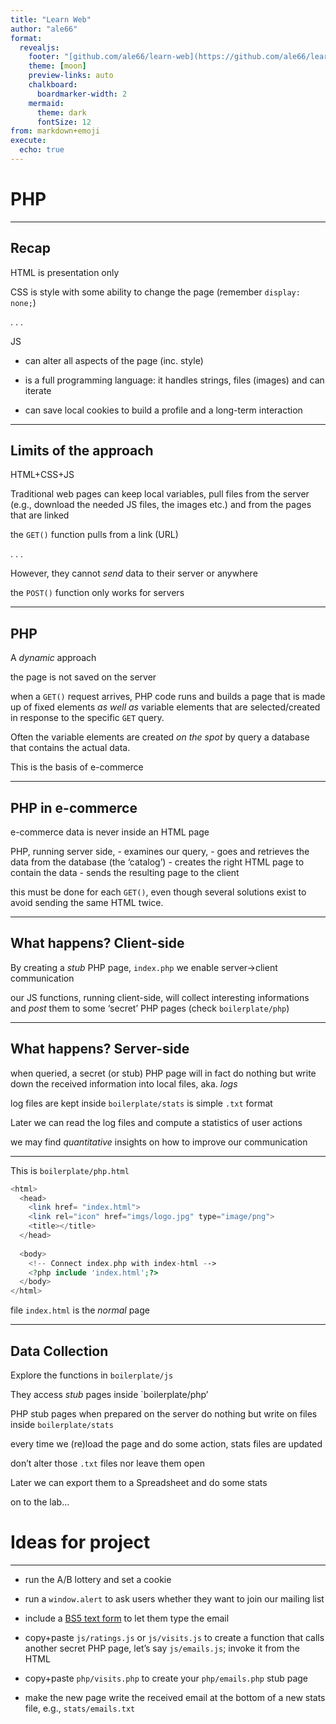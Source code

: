 ```yaml
---
title: "Learn Web"
author: "ale66"
format: 
  revealjs:
    footer: "[github.com/ale66/learn-web](https://github.com/ale66/learn-web)&nbsp;&nbsp;&nbsp;"
    theme: [moon]
    preview-links: auto
    chalkboard: 
      boardmarker-width: 2
    mermaid:
      theme: dark
      fontSize: 12
from: markdown+emoji
execute:
  echo: true
---
```


# PHP

---

## Recap

HTML is presentation only

CSS is style with some ability to change the page (remember `display: none;`)

. . .

JS 

- can alter all aspects of the page (inc. style)

- is a full programming language: it handles strings, files (images) and can iterate

- can save local cookies to build a profile and a long-term interaction


---

## Limits of the approach

HTML+CSS+JS 

Traditional web pages can keep local variables, pull files from the server (e.g., download the needed JS files, the images etc.) and from the pages that are linked

the `GET()` function pulls from a link (URL)

. . .

However, they cannot *send* data to their server or anywhere

the `POST()` function only works for servers


---

## PHP

A *dynamic* approach

the page is not saved on the server

when a `GET()` request arrives, PHP code runs and builds a page that is made up of fixed elements *as well as* variable elements that are selected/created in response to the specific `GET` query.

Often the variable elements are created *on the spot* by query a database that contains the actual data.

This is the basis of e-commerce


---

## PHP in e-commerce 

e-commerce data is never inside an HTML page

PHP, running server side, 
- examines our query, 
- goes and retrieves the data from the database (the 'catalog')
- creates the right HTML page to contain the data
- sends the resulting page to the client
  
this must be done for each `GET()`, even though several solutions exist to avoid sending the same HTML twice.

---

## What happens? Client-side

By creating a *stub* PHP page, `index.php` we enable server->client communication

our JS functions, running client-side, will collect interesting informations and *post* them to some 'secret' PHP pages (check `boilerplate/php`)


---

## What happens? Server-side

when queried, a secret (or stub) PHP page will in fact do nothing but write down the received information into local files, aka. *logs*

log files are kept inside `boilerplate/stats` is simple `.txt` format

Later we can read the log files and compute a statistics of user actions 

we may find *quantitative* insights on how to improve our communication


---

This is `boilerplate/php.html`

```php
<html>
  <head>
    <link href= "index.html">
    <link rel="icon" href="imgs/logo.jpg" type="image/png">
    <title></title>
  </head>
  
  <body>
    <!-- Connect index.php with index-html -->
    <?php include 'index.html';?>
  </body>
</html>
```

file `index.html` is the *normal* page

---

## Data Collection

Explore the functions in `boilerplate/js`

They access *stub* pages inside `boilerplate/php'

PHP stub pages when prepared on the server do nothing but write on files inside `boilerplate/stats`

every time we (re)load the page and do some action, stats files are updated

don't alter those `.txt` files nor leave them open

Later we can export them to a Spreadsheet and do some stats

on to the lab...


# Ideas for project


---

- run the A/B lottery and set a cookie

- run a `window.alert` to ask users whether they want to join our mailing list 

- include a [BS5 text form](https://getbootstrap.com/docs/5.3/forms/form-control/) to let them type the email
  
- copy+paste `js/ratings.js` or `js/visits.js` to create a function that calls another secret PHP page, let's say `js/emails.js`; invoke it from the HTML

- copy+paste `php/visits.php` to create your `php/emails.php` stub page

- make the new page write the received email at the bottom of a new stats file, e.g., `stats/emails.txt`
  
